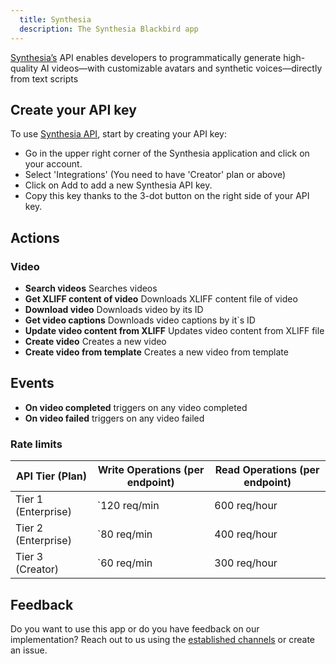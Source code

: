 ```yaml
---
  title: Synthesia
  description: The Synthesia Blackbird app
---
```


<LinkCard title="View on Github" target="_blank" href="https://github.com/bb-io/Synthesia" icon="github" />

[Synthesia’s](https://www.synthesia.io/) API enables developers to programmatically generate high-quality AI videos—with customizable avatars and synthetic voices—directly from text scripts

## Create your API key

To use [Synthesia API](https://docs.synthesia.io/reference/introduction), start by creating your API key:

- Go in the upper right corner of the Synthesia application and click on your account.
- Select 'Integrations' (You need to have 'Creator' plan or above)
- Click on Add to add a new Synthesia API key.
- Copy this key thanks to the 3-dot button on the right side of your API key.

## Actions

### Video

- **Search videos** Searches videos
- **Get XLIFF content of video** Downloads XLIFF content file of video
- **Download video** Downloads video by its ID
- **Get video captions** Downloads video captions by it`s ID
- **Update video content from XLIFF** Updates video content from XLIFF file
- **Create video** Creates a new video
- **Create video from template** Creates a new video from template

## Events

- **On video completed** triggers on any video completed
- **On video failed** triggers on any video failed


### Rate limits

| API Tier (Plan)        | Write Operations (per endpoint)                  | Read Operations (per endpoint)     |
|------------------------|--------------------------------------------------|------------------------------------|
| Tier 1 (Enterprise)    | `120 req/min | 600 req/hour | 3,000 req/day`     | `120 req/min | 80k req/day`        |
| Tier 2 (Enterprise)    | `80 req/min | 400 req/hour | 2,000 req/day`      | `80 req/min | 40k req/day`         |
| Tier 3 (Creator)       | `60 req/min | 300 req/hour | 1,000 req/day`      | `60 req/min | 20k req/day`         |



## Feedback

Do you want to use this app or do you have feedback on our implementation? Reach out to us using the [established channels](https://www.blackbird.io/) or create an issue.

